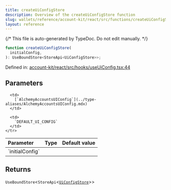 ```yaml
---
title: createUiConfigStore
description: Overview of the createUiConfigStore function
slug: wallets/reference/account-kit/react/src/functions/createUiConfigStore
layout: reference
---
```


{/* This file is auto-generated by TypeDoc. Do not edit manually. */}

```ts
function createUiConfigStore(
  initialConfig,
): UseBoundStore<StoreApi<UiConfigStore>>;
```

Defined in: [account-kit/react/src/hooks/useUiConfig.tsx:44](https://github.com/alchemyplatform/aa-sdk/blob/08ef11b1fc98663df6a97fa93722c7f14b33f1cc/account-kit/react/src/hooks/useUiConfig.tsx#L44)

## Parameters

<table>
  <thead>
    <tr>
      <th align="left">Parameter</th>
      <th align="left">Type</th>
      <th align="left">Default value</th>
    </tr>
  </thead>

  <tbody>
    <tr>
      <td>
        `initialConfig`
      </td>

      <td>
        [`AlchemyAccountsUIConfig`](../type-aliases/AlchemyAccountsUIConfig.mdx)
      </td>

      <td>
        `DEFAULT_UI_CONFIG`
      </td>
    </tr>

  </tbody>
</table>

## Returns

`UseBoundStore`\<`StoreApi`\<[`UiConfigStore`](../type-aliases/UiConfigStore.mdx)>>
